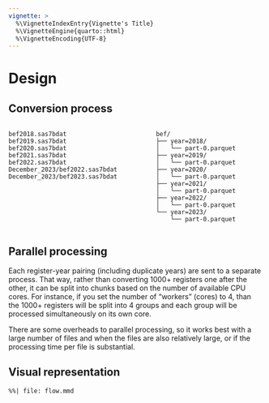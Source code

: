 ---
vignette: >
  %\VignetteIndexEntry{Vignette's Title}
  %\VignetteEngine{quarto::html}
  %\VignetteEncoding{UTF-8}
---

# Design

## Conversion process

::: {.columns}
::: {.column}
```
bef2018.sas7bdat
bef2019.sas7bdat
bef2020.sas7bdat
bef2021.sas7bdat
bef2022.sas7bdat
December_2023/bef2022.sas7bdat
December_2023/bef2023.sas7bdat
```
:::
::: {.column}
```
bef/
├── year=2018/
│   └── part-0.parquet
├── year=2019/
│   └── part-0.parquet
├── year=2020/
│   └── part-0.parquet
├── year=2021/
│   └── part-0.parquet
├── year=2022/
│   └── part-0.parquet
└── year=2023/
    └── part-0.parquet
```
:::
::: 


## Parallel processing

Each register-year pairing (including duplicate years) are sent to a separate process.
That way, rather than converting 1000+ registers one after the other, it can be split
into chunks based on the number of available CPU cores. For instance, if you set the 
number of "workers" (cores) to 4, than the 1000+ registers will be split into 4 groups
and each group will be processed simultaneously on its own core. 

There are some overheads to parallel processing, so it works best with a large number of
files and when the files are also relatively large, or if the processing time per file is
substantial.

## Visual representation

```{mermaid}
%%| file: flow.mmd
```
